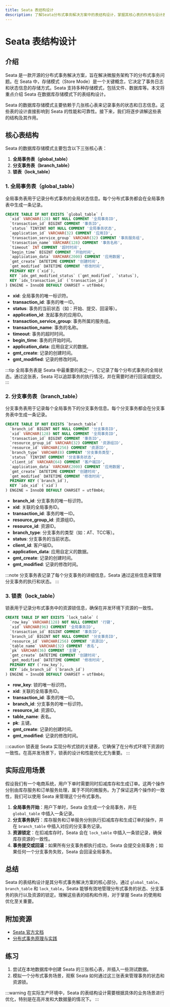 ```yaml
---
title: Seata 表结构设计
description: 了解Seata分布式事务解决方案中的表结构设计，掌握其核心表的作用与设计原理，帮助初学者快速上手Seata存储模式。
---
```


# Seata 表结构设计

## 介绍

Seata 是一款开源的分布式事务解决方案，旨在解决微服务架构下的分布式事务问题。在 Seata 中，存储模式（Store Mode）是一个关键概念，它决定了事务日志和状态信息的存储方式。Seata 支持多种存储模式，包括文件、数据库等。本文将重点介绍 Seata 在数据库存储模式下的表结构设计。

Seata 的数据库存储模式主要依赖于几张核心表来记录事务的状态和日志信息。这些表的设计直接影响到 Seata 的性能和可靠性。接下来，我们将逐步讲解这些表的结构及其作用。

## 核心表结构

Seata 的数据库存储模式主要包含以下三张核心表：

1. **全局事务表（global_table）**
2. **分支事务表（branch_table）**
3. **锁表（lock_table）**

### 1. 全局事务表（global_table）

全局事务表用于记录分布式事务的全局状态信息。每个分布式事务都会在全局事务表中生成一条记录。

```sql
CREATE TABLE IF NOT EXISTS `global_table` (
  `xid` VARCHAR(128) NOT NULL COMMENT '全局事务ID',
  `transaction_id` BIGINT COMMENT '事务ID',
  `status` TINYINT NOT NULL COMMENT '全局事务状态',
  `application_id` VARCHAR(32) COMMENT '应用ID',
  `transaction_service_group` VARCHAR(32) COMMENT '事务服务组',
  `transaction_name` VARCHAR(128) COMMENT '事务名称',
  `timeout` INT COMMENT '超时时间',
  `begin_time` BIGINT COMMENT '开始时间',
  `application_data` VARCHAR(2000) COMMENT '应用数据',
  `gmt_create` DATETIME COMMENT '创建时间',
  `gmt_modified` DATETIME COMMENT '修改时间',
  PRIMARY KEY (`xid`),
  KEY `idx_gmt_modified_status` (`gmt_modified`, `status`),
  KEY `idx_transaction_id` (`transaction_id`)
) ENGINE = InnoDB DEFAULT CHARSET = utf8mb4;
```

- **xid**: 全局事务的唯一标识符。
- **transaction_id**: 事务的唯一ID。
- **status**: 事务的当前状态（如：开始、提交、回滚等）。
- **application_id**: 发起事务的应用ID。
- **transaction_service_group**: 事务所属的服务组。
- **transaction_name**: 事务的名称。
- **timeout**: 事务的超时时间。
- **begin_time**: 事务的开始时间。
- **application_data**: 应用自定义的数据。
- **gmt_create**: 记录的创建时间。
- **gmt_modified**: 记录的修改时间。

:::tip
全局事务表是 Seata 中最重要的表之一，它记录了每个分布式事务的全局状态。通过这张表，Seata 可以追踪事务的执行情况，并在需要时进行回滚或提交。
:::

### 2. 分支事务表（branch_table）

分支事务表用于记录每个全局事务下的分支事务信息。每个分支事务都会在分支事务表中生成一条记录。

```sql
CREATE TABLE IF NOT EXISTS `branch_table` (
  `branch_id` BIGINT NOT NULL COMMENT '分支事务ID',
  `xid` VARCHAR(128) NOT NULL COMMENT '全局事务ID',
  `transaction_id` BIGINT COMMENT '事务ID',
  `resource_group_id` VARCHAR(32) COMMENT '资源组ID',
  `resource_id` VARCHAR(256) COMMENT '资源ID',
  `branch_type` VARCHAR(8) COMMENT '分支事务类型',
  `status` TINYINT COMMENT '分支事务状态',
  `client_id` VARCHAR(64) COMMENT '客户端ID',
  `application_data` VARCHAR(2000) COMMENT '应用数据',
  `gmt_create` DATETIME COMMENT '创建时间',
  `gmt_modified` DATETIME COMMENT '修改时间',
  PRIMARY KEY (`branch_id`),
  KEY `idx_xid` (`xid`)
) ENGINE = InnoDB DEFAULT CHARSET = utf8mb4;
```

- **branch_id**: 分支事务的唯一标识符。
- **xid**: 关联的全局事务ID。
- **transaction_id**: 事务的唯一ID。
- **resource_group_id**: 资源组ID。
- **resource_id**: 资源ID。
- **branch_type**: 分支事务的类型（如：AT、TCC等）。
- **status**: 分支事务的当前状态。
- **client_id**: 客户端ID。
- **application_data**: 应用自定义的数据。
- **gmt_create**: 记录的创建时间。
- **gmt_modified**: 记录的修改时间。

:::note
分支事务表记录了每个分支事务的详细信息，Seata 通过这些信息来管理分支事务的执行和状态。
:::

### 3. 锁表（lock_table）

锁表用于记录分布式事务中的资源锁信息，确保在并发环境下资源的一致性。

```sql
CREATE TABLE IF NOT EXISTS `lock_table` (
  `row_key` VARCHAR(128) NOT NULL COMMENT '行键',
  `xid` VARCHAR(96) COMMENT '全局事务ID',
  `transaction_id` BIGINT COMMENT '事务ID',
  `branch_id` BIGINT NOT NULL COMMENT '分支事务ID',
  `resource_id` VARCHAR(256) COMMENT '资源ID',
  `table_name` VARCHAR(32) COMMENT '表名',
  `pk` VARCHAR(36) COMMENT '主键',
  `gmt_create` DATETIME COMMENT '创建时间',
  `gmt_modified` DATETIME COMMENT '修改时间',
  PRIMARY KEY (`row_key`),
  KEY `idx_branch_id` (`branch_id`)
) ENGINE = InnoDB DEFAULT CHARSET = utf8mb4;
```

- **row_key**: 锁的唯一标识符。
- **xid**: 关联的全局事务ID。
- **transaction_id**: 事务的唯一ID。
- **branch_id**: 分支事务的唯一标识符。
- **resource_id**: 资源ID。
- **table_name**: 表名。
- **pk**: 主键。
- **gmt_create**: 记录的创建时间。
- **gmt_modified**: 记录的修改时间。

:::caution
锁表是 Seata 实现分布式锁的关键表，它确保了在分布式环境下资源的一致性。在高并发场景下，锁表的设计和性能优化尤为重要。
:::

## 实际应用场景

假设我们有一个电商系统，用户下单时需要同时扣减库存和生成订单。这两个操作分别由库存服务和订单服务处理，属于不同的微服务。为了保证这两个操作的一致性，我们可以使用 Seata 来管理这个分布式事务。

1. **全局事务开始**：用户下单时，Seata 会生成一个全局事务，并在 `global_table` 中插入一条记录。
2. **分支事务执行**：库存服务和订单服务分别执行扣减库存和生成订单的操作，并在 `branch_table` 中插入对应的分支事务记录。
3. **资源锁定**：在扣减库存时，Seata 会在 `lock_table` 中插入一条锁记录，确保库存资源的一致性。
4. **事务提交或回滚**：如果所有分支事务都执行成功，Seata 会提交全局事务；如果任何一个分支事务失败，Seata 会回滚全局事务。

## 总结

Seata 的表结构设计是其分布式事务解决方案的核心部分。通过 `global_table`、`branch_table` 和 `lock_table`，Seata 能够有效地管理分布式事务的状态、分支事务的执行以及资源的锁定。理解这些表的结构和作用，对于掌握 Seata 的使用和优化至关重要。

## 附加资源

- [Seata 官方文档](https://seata.io/zh-cn/docs/overview/what-is-seata.html)
- [分布式事务原理与实践](https://book.douban.com/subject/30443551/)

## 练习

1. 尝试在本地数据库中创建 Seata 的三张核心表，并插入一些测试数据。
2. 模拟一个分布式事务场景，观察 Seata 如何通过这三张表来管理事务的状态和资源锁。

:::warning
在实际生产环境中，Seata 的表结构设计需要根据具体的业务场景进行优化，特别是在高并发和大数据量的情况下。
:::